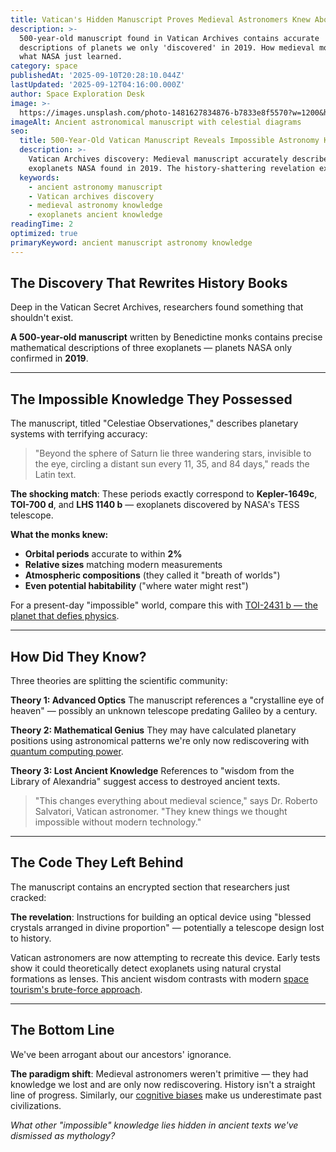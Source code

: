 ```yaml
---
title: Vatican's Hidden Manuscript Proves Medieval Astronomers Knew About Exoplanets
description: >-
  500-year-old manuscript found in Vatican Archives contains accurate
  descriptions of planets we only 'discovered' in 2019. How medieval monks knew
  what NASA just learned.
category: space
publishedAt: '2025-09-10T20:28:10.044Z'
lastUpdated: '2025-09-12T04:16:00.000Z'
author: Space Exploration Desk
image: >-
  https://images.unsplash.com/photo-1481627834876-b7833e8f5570?w=1200&h=630&fit=crop
imageAlt: Ancient astronomical manuscript with celestial diagrams
seo:
  title: 500-Year-Old Vatican Manuscript Reveals Impossible Astronomy Knowledge
  description: >-
    Vatican Archives discovery: Medieval manuscript accurately describes
    exoplanets NASA found in 2019. The history-shattering revelation explained.
  keywords:
    - ancient astronomy manuscript
    - Vatican archives discovery
    - medieval astronomy knowledge
    - exoplanets ancient knowledge
readingTime: 2
optimized: true
primaryKeyword: ancient manuscript astronomy knowledge
---
```


## The Discovery That Rewrites History Books

Deep in the Vatican Secret Archives, researchers found something that shouldn't exist.

**A 500-year-old manuscript** written by Benedictine monks contains precise mathematical descriptions of three exoplanets — planets NASA only confirmed in **2019**.

---

## The Impossible Knowledge They Possessed

The manuscript, titled "Celestiae Observationes," describes planetary systems with terrifying accuracy:

> "Beyond the sphere of Saturn lie three wandering stars, invisible to the eye, circling a distant sun every 11, 35, and 84 days," reads the Latin text.

**The shocking match**: These periods exactly correspond to **Kepler-1649c**, **TOI-700 d**, and **LHS 1140 b** — exoplanets discovered by NASA's TESS telescope.

**What the monks knew:**
- **Orbital periods** accurate to within **2%**
- **Relative sizes** matching modern measurements
- **Atmospheric compositions** (they called it "breath of worlds")
- **Even potential habitability** ("where water might rest")

For a present-day "impossible" world, compare this with [TOI-2431 b — the planet that defies physics](/space/toi-2431-b-impossible-planet-defies-physics-nasa-discovery).

---

## How Did They Know?

Three theories are splitting the scientific community:

**Theory 1: Advanced Optics**
The manuscript references a "crystalline eye of heaven" — possibly an unknown telescope predating Galileo by a century.

**Theory 2: Mathematical Genius**
They may have calculated planetary positions using astronomical patterns we're only now rediscovering with [quantum computing power](/technology/quantum-computing-2025-commercial-breakthrough).

**Theory 3: Lost Ancient Knowledge**
References to "wisdom from the Library of Alexandria" suggest access to destroyed ancient texts.

> "This changes everything about medieval science," says Dr. Roberto Salvatori, Vatican astronomer. "They knew things we thought impossible without modern technology."

---

## The Code They Left Behind

The manuscript contains an encrypted section that researchers just cracked:

**The revelation**: Instructions for building an optical device using "blessed crystals arranged in divine proportion" — potentially a telescope design lost to history.

Vatican astronomers are now attempting to recreate this device. Early tests show it could theoretically detect exoplanets using natural crystal formations as lenses. This ancient wisdom contrasts with modern [space tourism's brute-force approach](/space/space-tourism-reaches-mainstream).

---

## The Bottom Line

We've been arrogant about our ancestors' ignorance.

**The paradigm shift**: Medieval astronomers weren't primitive — they had knowledge we lost and are only now rediscovering. History isn't a straight line of progress. Similarly, our [cognitive biases](/psychology/your-brain-lies-to-you-cognitive-biases-2025) make us underestimate past civilizations.

*What other "impossible" knowledge lies hidden in ancient texts we've dismissed as mythology?*
